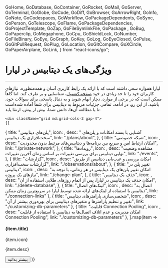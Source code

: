 
  GoHome,
  GoDatabase,
  GoContainer,
  GoRocket,
  GoMail,
  GoServer,
  GoTerminal,
  GoGlobe,
  GoCode,
  GoDiff,
  GoBrowser,
  GoArrowRight,
  GoInfo,
  GoNote,
  GoCodespaces,
  GoWorkflow,
  GoPackageDependents,
  GoSync,
  GoPerson,
  GoTelescope,
  GoFlame,
  GoPackageDependencies,
  GoProjectTemplate,
  GoZap,
  GoFileSymlinkFile,
  GoPackage ,
  GoBug,
  GoPaperclip,
  GoMegaphone,
  GoCpu,
  GoShieldLock,
  GoNumber,
  GoFileBinary,
  GoEye,
  GoGraph,
  GoKey,
  GoLog,
  GoEyeClosed,
  GoPulse,
  GoGitPullRequest,
  GoPlug,
  GoLocation,
  GoGitCompare,
  GoXCircle,
  GoPaperAirplane,
  GoLink,
} from "react-icons/go";

<Layout>
<Head>
<title>مستندات ویژگی‌های دیتابیس  - لیارا</title>

<meta property="og:title" content="مستندات خدمات رایانش ابری لیارا" />
<meta property="og:description" content="مستندات مربوط به ویژگی‌های دیتابیس و آشنایی با جزئیات آن "  />
<meta property="og:image" content="https://files.liara.ir/liara/logos/liara-poster.jpg" />
</Head>

# ویژگی‌های یک دیتابیس در لیارا
<hr className="mb-2" />
لیارا همواره سعی داشته است که با 
ارائه یک رابط کاربری آسان و همه‌منظوره، نیازهای کاربران خود را تا حد زیادی در خود <a href="https://console.liara.ir" className="text-[#2196f3] ">صفحه کنسول</a>، شناسایی و بر طرف کند. اما گاهاً ممکن است که در برخی از موارد، دچار ابهام شوید و به دنبال پاسخی
برای سوالات خود، باشید.
از این رو، در ادامه، تمامی جزئیات مربوط به دیتابیس برای شما آماده شده‌است تا با مطالعه آن‌ها، دانش شما، بیش از پیش، ارتقا یابد:

<div className="h-6" />

    <div className="grid md:grid-cols-3 gap-4">
    {[
  {
      title: "پلن‌های دیتابیس",
      icon: <GoCpu />,
      desc: " آشنایی با بسته امکانات و پلن‌های سخت‌افزاری یک دیتابیس",
      link: "./plans/about",
    },
    {
      title: "شبکه خصوصی",
      icon: <GoShieldLock  />,
      desc: "امکان ارتباط امن و سریع بین برنامه‌ها و دیتابیس‌های مرتبط بدون محدودیت",
      link: "./private-network",
    },
    {
      title: "رویدادها",
      icon: <GoEye />,
      desc: "مشاهده وضعیت نهایی دیتابیس برای بررسی تغییرات بر اساس زمان آخرین تغییرات",
      link: "./events",
    },
    {
      title: "گزارشات",
      icon: <GoGraph />,
      desc: "امکان بررسی و عیب‌یابی دیتابیس از طریق گزارشات سخت‌افزاری",
      link: "./observations/about",
    },
    {
      title: "تغییر پلن در دیتابیس",
      icon: <GoGitCompare />,
      desc: "امکان تغییر پلن‌های یک دیتابیس در هر زمانی، با توجه به نیازهای یک پروژه",
      link: "./change-plan",
    },
    {
      title: "حذف یک دیتابیس",
      icon: <GoXCircle  />,
      desc: "امکان حذف یک دیتابیس در لیارا، پس از اتمام روزهای طلایی استفاده از آن",
      link: "./delete-database",
    },
    {
        title: "لینک‌های اتصال",
        icon: <GoLink   />,
        desc: "اتصال به دیتابیس با استفاده از لینک‌های ارائه شده توسط لیارا در سریع‌ترین زمان ممکن",
        link: "./connection-links"
    },
    {
        title: "شخصی‌سازی پارامترهای دیتابیس",
        icon: <GoProjectTemplate    />,
        desc: "تغییر و تنظیم پارامترها و متغیرهای دیتابیس برای بهره‌وری بیشتر از آن",
        link: "./customizing-db-parameters"
    },
    {
        title: "قابلیت Connection Pooling",
        icon: <GoDiff />,
        desc: "امکان مدیریت و عدم اتلاف اتصال‌ها به دیتابیس با استفاده از قابلیت Connection Pooling",
        link: "./customizing-db-parameters"
    },
].map(item =>
        <Card className="min-h-[180px] flex flex-col justify-between items-start w-full">
        <div>
            <div className="flex items-center justify-between gap-3">
            <h4>
                {item.title}
            </h4>
            <div className="bg-[#222] text-white p-1 rounded-md">
                {item.icon}
            </div>
            </div>
            <p align='justify' className="text-[gray] leading-6 text-[14px] mt-3">
            {item.desc}
            </p>
        </div>
        <Link href={item.link}>
        <Button variant="link" href={item.link}>بیشتر بدانید</Button>
        </Link>
        </Card>
    )}
    </div>






</Layout>
